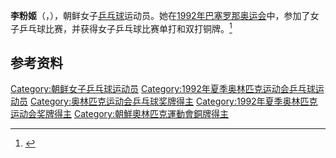 {{Infobox sportsperson
| name           = 李粉姬
| birth_date     = {{birth date and age|1968|12|29}}
| birth_place    = {{DPRK-PRK}}
| nationality    = {{DPRK}}
| country        = {{PRK}}
| sport          = [[乒乓球|乒乓球]]
| show-medals    = yes
| medaltemplates = 
{{MedalBronze| [[1992年夏季奥林匹克运动会|1992年 巴塞罗那]] | [[1992年夏季奥林匹克运动会乒乓球比赛|单打]]}}
{{MedalBronze| [[1992年夏季奥林匹克运动会|1992年 巴塞罗那]] | [[1992年夏季奥林匹克运动会乒乓球比赛|双打]]}}
}}

'''李粉姬'''（{{lang-ko|'''리분희'''}}，{{bd|1968年|12月29日||}}），朝鲜女子[[乒乓球|乒乓球]]运动员。她在[[1992年巴塞罗那奥运会|1992年巴塞罗那奥运会]]中，参加了女子乒乓球比赛，并获得女子乒乓球比赛单打和双打铜牌。<ref>{{cite news |author= |url=http://www.kcna.co.jp/item/1998/9807/news07/30.htm |title=Korean women called flowers of nation |newspaper=[[Korean_Central_News_Agency|Korean Central News Agency]] |location=Pyongyang |date=30 July 1998 |access-date= |archive-date=2014-10-12 |archive-url=https://web.archive.org/web/20141012070117/http://www.kcna.co.jp/item/1998/9807/news07/30.htm |dead-url=no }}</ref>

== 参考资料 ==
{{reflist}}

{{世界乒乓球锦标赛女子团体冠军}}

{{Authority control}}
{{DEFAULTSORT:L}}
[[Category:朝鲜女子乒乓球运动员|Category:朝鲜女子乒乓球运动员]]
[[Category:1992年夏季奥林匹克运动会乒乓球运动员|Category:1992年夏季奥林匹克运动会乒乓球运动员]]
[[Category:奥林匹克运动会乒乓球奖牌得主|Category:奥林匹克运动会乒乓球奖牌得主]]
[[Category:1992年夏季奥林匹克运动会奖牌得主|Category:1992年夏季奥林匹克运动会奖牌得主]]
[[Category:朝鮮奧林匹克運動會銅牌得主|Category:朝鮮奧林匹克運動會銅牌得主]]